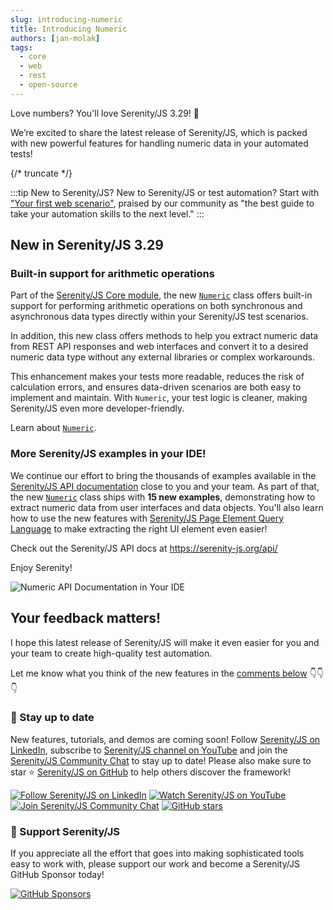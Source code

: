 ```yaml
---
slug: introducing-numeric
title: Introducing Numeric
authors: [jan-molak]
tags:
  - core
  - web
  - rest
  - open-source
---
```


Love numbers? You'll love Serenity/JS 3.29! 🎉

We’re excited to share the latest release of Serenity/JS, which is packed with new powerful features for handling numeric data in your automated tests!

{/* truncate */}

:::tip New to Serenity/JS?
New to Serenity/JS or test automation? Start with ["Your first web scenario"](/handbook/tutorials/your-first-web-scenario/),
praised by our community as "the best guide to take your automation skills to the next level."
:::

## New in Serenity/JS 3.29

### Built-in support for arithmetic operations

Part of the [Serenity/JS Core module](/api/core/), the new [`Numeric`](/api/core/class/Numeric/) class offers built-in support for performing arithmetic operations
on both synchronous and asynchronous data types directly within your Serenity/JS test scenarios.

In addition, this new class offers methods to help you extract numeric data from REST API responses and web interfaces
and convert it to a desired numeric data type without any external libraries or complex workarounds.

This enhancement makes your tests more readable, reduces the risk of calculation errors, and ensures data-driven scenarios are both easy to implement and maintain.
With `Numeric`, your test logic is cleaner, making Serenity/JS even more developer-friendly.

Learn about [`Numeric`](/api/core/class/Numeric/).


### More Serenity/JS examples in your IDE!

We continue our effort to bring the thousands of examples available in the [Serenity/JS API documentation](/api/) close to you and your team.
As part of that, the new [`Numeric`](/api/core/class/Numeric/) class ships with **15 new examples**, demonstrating how to extract numeric data from user interfaces and data objects.
You'll also learn how to use the new features with [Serenity/JS Page Element Query Language](/handbook/web-testing/page-element-query-language/) to make extracting the right UI element even easier!

Check out the Serenity/JS API docs at https://serenity-js.org/api/

Enjoy Serenity!

![Numeric API Documentation in Your IDE](./numeric-api-docs.png)


## Your feedback matters!

I hope this latest release of Serenity/JS will make it even easier for you and your team to create high-quality test automation.

Let me know what you think of the new features in the [comments below](/blog/better-api-documentation/#giscus-comments) 👇👇👇

### 📣 Stay up to date

New features, tutorials, and demos are coming soon!
Follow [Serenity/JS on LinkedIn](https://www.linkedin.com/company/serenity-js),
subscribe to [Serenity/JS channel on YouTube](https://www.youtube.com/@serenity-js) and join the [Serenity/JS Community Chat](https://matrix.to/#/#serenity-js:gitter.im) to stay up to date!
Please also make sure to star ⭐️ [Serenity/JS on GitHub](https://github.com/serenity-js/serenity-js) to help others discover the framework!

[![Follow Serenity/JS on LinkedIn](https://img.shields.io/badge/Follow-Serenity%2FJS%20-0077B5?logo=linkedin)](https://www.linkedin.com/company/serenity-js)
[![Watch Serenity/JS on YouTube](https://img.shields.io/badge/Watch-@serenity--js-E62117?logo=youtube)](https://www.youtube.com/@serenity-js)
[![Join Serenity/JS Community Chat](https://img.shields.io/badge/Chat-Serenity%2FJS%20Community-FBD30B?logo=matrix)](https://matrix.to/#/#serenity-js:gitter.im)
[![GitHub stars](https://img.shields.io/github/stars/serenity-js/serenity-js?label=Serenity%2FJS&logo=github&style=badge)](https://github.com/serenity-js/serenity-js)

### 💛 Support Serenity/JS

If you appreciate all the effort that goes into making sophisticated tools easy to work with, please support our work and become a Serenity/JS GitHub Sponsor today!

[![GitHub Sponsors](https://img.shields.io/badge/Support%20@serenity%2FJS-703EC8?style=for-the-badge&logo=github&logoColor=white)](https://github.com/sponsors/serenity-js)

